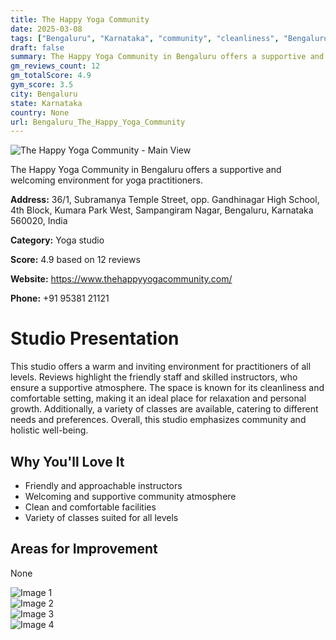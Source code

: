 ```yaml
---
title: The Happy Yoga Community
date: 2025-03-08
tags: ["Bengaluru", "Karnataka", "community", "cleanliness", "Bengaluru"]  
draft: false
summary: The Happy Yoga Community in Bengaluru offers a supportive and welcoming environment for yoga practitioners.
gm_reviews_count: 12
gm_totalScore: 4.9
gym_score: 3.5
city: Bengaluru
state: Karnataka
country: None
url: Bengaluru_The_Happy_Yoga_Community
---
```


<div className="aspect-[16/9] relative my-8">
  <img 
    src="https://lh5.googleusercontent.com/p/AF1QipO1A-ScKAExIk3jJvPy3LocFKkMH5z5PQdudb6a=w1920-h1080-k-no"
    alt="The Happy Yoga Community - Main View"
    className="object-cover absolute inset-0 w-full h-full rounded-lg"
  />
</div>

The Happy Yoga Community in Bengaluru offers a supportive and welcoming environment for yoga practitioners.

**Address:** 36/1, Subramanya Temple Street, opp. Gandhinagar High School, 4th Block, Kumara Park West, Sampangiram Nagar, Bengaluru, Karnataka 560020, India

**Category:** Yoga studio

**Score:** 4.9 based on 12 reviews

**Website:** https://www.thehappyyogacommunity.com/

**Phone:** +91 95381 21121

# Studio Presentation

This studio offers a warm and inviting environment for practitioners of all levels. Reviews highlight the friendly staff and skilled instructors, who ensure a supportive atmosphere. The space is known for its cleanliness and comfortable setting, making it an ideal place for relaxation and personal growth. Additionally, a variety of classes are available, catering to different needs and preferences. Overall, this studio emphasizes community and holistic well-being.



## Why You'll Love It

- Friendly and approachable instructors
- Welcoming and supportive community atmosphere
- Clean and comfortable facilities
- Variety of classes suited for all levels

## Areas for Improvement

None

<div className="grid grid-cols-1 xl:grid-cols-2 gap-4 my-8">
<div className="aspect-[4/3] relative"><img src="https://lh3.googleusercontent.com/p/AF1QipOWeCbtl2ft1aK4HMDZPd6oGlM3LVQFVIjGIeUn=w1920-h1080-k-no" alt="Image 1" className="object-cover absolute inset-0 w-full h-full rounded-lg" /></div>
<div className="aspect-[4/3] relative"><img src="https://lh5.googleusercontent.com/p/AF1QipNzfrukDaKyhECJ8WIic-xL1GgJxnr_I4q33Yrl=w1920-h1080-k-no" alt="Image 2" className="object-cover absolute inset-0 w-full h-full rounded-lg" /></div>
<div className="aspect-[4/3] relative"><img src="https://lh5.googleusercontent.com/p/AF1QipOw-fNuwZlaxgAbtpvdnGCAFBPJTavnEQNWl2U9=w1920-h1080-k-no" alt="Image 3" className="object-cover absolute inset-0 w-full h-full rounded-lg" /></div>
<div className="aspect-[4/3] relative"><img src="https://lh5.googleusercontent.com/p/AF1QipORKjuKom_UjOkJ1d8cwn4_XcF_m0Yfcledoak1=w1920-h1080-k-no" alt="Image 4" className="object-cover absolute inset-0 w-full h-full rounded-lg" /></div>
</div>